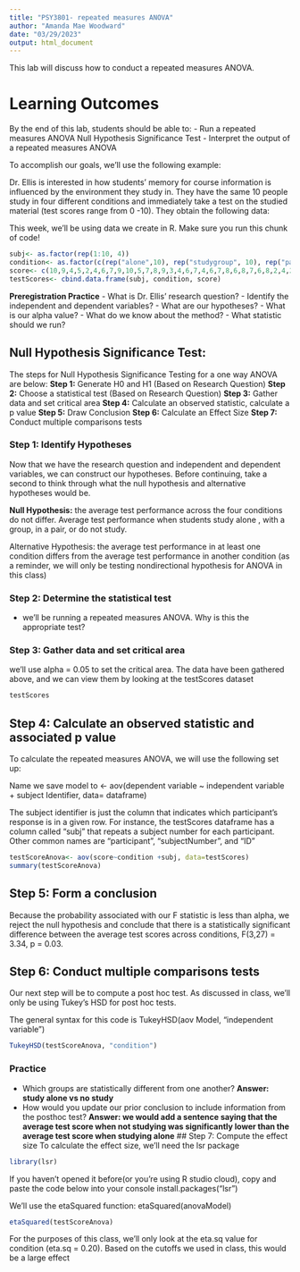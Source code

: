 ```yaml
---
title: "PSY3801- repeated measures ANOVA"
author: "Amanda Mae Woodward"
date: "03/29/2023"
output: html_document
---
```

This lab will discuss how to conduct a repeated measures ANOVA.

# Learning Outcomes 
By the end of this lab, students should be able to: 
- Run a repeated measures ANOVA Null Hypothesis Significance Test 
- Interpret the output of a repeated measures ANOVA

To accomplish our goals, we'll use the following example: 

Dr. Ellis is interested in how students' memory for course information is influenced by the environment they study in. They have the same 10 people study in four different conditions and immediately take a test on the studied material (test scores range from 0 -10). They obtain the following data:

This week, we'll be using data we create in R. Make sure you run this chunk of code!
```r
subj<- as.factor(rep(1:10, 4))
condition<- as.factor(c(rep("alone",10), rep("studygroup", 10), rep("pair",10), rep("nostudy",10)))
score<- c(10,9,4,5,2,4,6,7,9,10,5,7,8,9,3,4,6,7,4,6,7,8,6,8,7,6,8,2,4,2,6,7,4,3,2,4,5,3,2,1)
testScores<- cbind.data.frame(subj, condition, score)
```

**Preregistration Practice**
- What is Dr. Ellis' research question? 
- Identify the independent and dependent variables?
- What are our hypotheses? 
- What is our alpha value?
- What do we know about the method? 
- What statistic should we run? 

## Null Hypothesis Significance Test: 
The steps for Null Hypothesis Significance Testing for a one way ANOVA are below: 
**Step 1:** Generate H0 and H1 (Based on Research Question)
**Step 2:** Choose a statistical test (Based on Research Question)
**Step 3:** Gather data and set critical area
**Step 4:** Calculate an observed statistic, calculate a p value
**Step 5:** Draw Conclusion
**Step 6:** Calculate an Effect Size
**Step 7:** Conduct multiple comparisons tests 

### Step 1: Identify Hypotheses 

Now that we have the research question and independent and dependent variables, we can construct our hypotheses. Before continuing, take a second to think through what the null hypothesis and alternative hypotheses would be. 

**Null Hypothesis:** the average test performance across the four conditions do not differ. Average test performance when students study alone , with a group, in a pair, or do not study.


Alternative Hypothesis: the average test performance in at least one condition differs from the average test performance in another condition
(as a reminder, we will only be testing nondirectional hypothesis for ANOVA in this class)

### Step 2: Determine the statistical test 
- we'll be running a repeated measures ANOVA. Why is this the appropriate test? 

### Step 3: Gather data and set critical area 
we'll use alpha = 0.05 to set the critical area. The data have been gathered above, and we can view them by looking at the testScores dataset
```r
testScores
```

## Step 4: Calculate an observed statistic and associated p value

To calculate the repeated measures ANOVA, we will use the following set up: 

Name we save model to <- aov(dependent variable ~ independent variable + subject Identifier, data= dataframe)

The subject identifier is just the column that indicates which participant's response is in a given row. For instance, the testScores dataframe has a column called "subj" that repeats a subject number for each participant. Other common names are "participant", "subjectNumber", and "ID" 

```r
testScoreAnova<- aov(score~condition +subj, data=testScores)
summary(testScoreAnova)
```

## Step 5: Form a conclusion 

Because the probability associated with our F statistic is less than alpha, we reject the null hypothesis and conclude that there is a statistically significant difference between the average test scores across conditions, F(3,27) = 3.34, p = 0.03. 

## Step 6: Conduct multiple comparisons tests 

Our next step will be to compute a post hoc test. As discussed in class, we'll only be using Tukey's HSD for post hoc tests. 

The general syntax for this code is TukeyHSD(aov Model, "independent variable")
```r
TukeyHSD(testScoreAnova, "condition")
```
### Practice
- Which groups are statistically different from one another? 
**Answer: study alone vs no study**
- How would you update our prior conclusion to include information from the posthoc test? 
**Answer: we would add a sentence saying that the average test score when not studying was significantly lower than the average test score when studying alone**
## Step 7: Compute the effect size 
To calculate the effect size, we'll need the lsr package
```r
library(lsr)
```
If you haven't opened it before(or you're using R studio cloud), copy and paste the code below into your console
install.packages("lsr")

We'll use the etaSquared function: 
etaSquared(anovaModel)
```r
etaSquared(testScoreAnova)
```
For the purposes of this class, we'll only look at the eta.sq value for condition (eta.sq = 0.20). Based on the cutoffs we used in class, this would be a large effect

